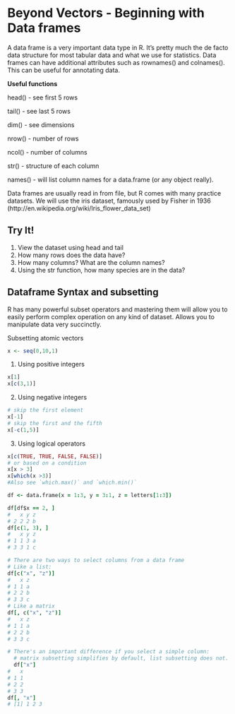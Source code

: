 Beyond Vectors - Beginning with Data frames
===========================================

A data frame is a very important data type in R. It's pretty much the de facto data structure for most tabular data and what we use for statistics. Data frames can have additional attributes such as rownames() and colnames(). This can be useful for annotating data.

**Useful functions**  

head() - see first 5 rows

tail() - see last 5 rows

dim() - see dimensions

nrow() - number of rows

ncol() - number of columns

str() - structure of each column

names() - will list column names for a data.frame (or any object really).

Data frames are usually read in from file, but R comes with many practice datasets. We will use the iris dataset, famously used by Fisher in 1936 (http://en.wikipedia.org/wiki/Iris_flower_data_set)

**Try It!**
------------
1. View the dataset using head and tail
2. How many rows does the data have?
3. How many columns? What are the column names?
4. Using the str function, how many species are in the data?

Dataframe Syntax and subsetting
------------

R has many powerful subset operators and mastering them will allow you to easily perform complex operation on any kind of dataset. Allows you to manipulate data very succinctly.

Subsetting atomic vectors
```r
x <- seq(0,10,1)
```

1. Using positive integers

```r
x[1]
x[c(3,1)]
```

2. Using negative integers

```r
# skip the first element
x[-1]
# skip the first and the fifth
x[-c(1,5)]
```

3. Using logical operators

```r
x[c(TRUE, TRUE, FALSE, FALSE)]
# or based on a condition
x[x > 3]
x[which(x >3)]
#Also see `which.max()` and `which.min()`
```

```coffee
df <- data.frame(x = 1:3, y = 3:1, z = letters[1:3])

df[df$x == 2, ]
#   x y z
# 2 2 2 b
df[c(1, 3), ]
#   x y z
# 1 1 3 a
# 3 3 1 c

# There are two ways to select columns from a data frame
# Like a list:
df[c("x", "z")]
#   x z
# 1 1 a
# 2 2 b
# 3 3 c
# Like a matrix
df[, c("x", "z")]
#   x z
# 1 1 a
# 2 2 b
# 3 3 c

# There's an important difference if you select a simple column:
  # matrix subsetting simplifies by default, list subsetting does not.
  df["x"]
#   x
# 1 1
# 2 2
# 3 3
df[, "x"]
# [1] 1 2 3
```
